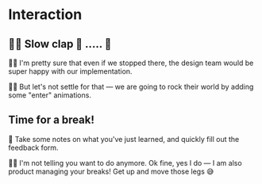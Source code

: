 # Interaction

<EpicVideo url="https://www.epicweb.dev/workshops/pixel-perfect-figma-to-tailwind/interaction/advanced-techniques-with-grids-and-animations" />

## 👨‍💼 Slow clap 👏 ..... 👏

👨‍💼 I'm pretty sure that even if we stopped there, the design team would be super happy with our implementation.

👨‍💼 But let's not settle for that — we are going to rock their world by adding some "enter" animations.

## Time for a break!

📝 Take some notes on what you've just learned, and quickly fill out the feedback form.

👨‍💼 I'm not telling you want to do anymore. Ok fine, yes I do — I am also product managing your breaks! Get up and move those legs 😅
